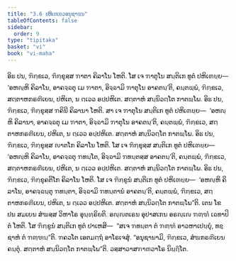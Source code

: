 ```yaml
---
title: "3.6 ປຫິເຕເຍວອນຸຊານນ"
tableOfContents: false
sidebar:
  order: 9
type: "tipitaka"
basket: "vi"
book: "vi-maha"
---
```



<DynamicBreadcrumb />

<Division number="199" book="vi-maha">

<Paragraph number="870" book="vi-maha">
ອິຘ ປນ, ຠິກ຺ຂເວ, ຠິກ຺ຂຸສ຺ສ ຠາຕາ ຄິລາໂນ ໂຫຕິ. ໂສ ເຈ ຠາຕຸໂນ ສນ຺ຕິເກ ທູຕໍ ປຫິເຓຍ຺ຍ—  ‘ອຫຎ຺ຫິ ຄິລາໂນ, ອາຄຈ຺ຉຕຸ ເມ ຠາຕາ, ອິຈ຺ຉາມິ ຠາຕຸໂນ ອາຄຕນ຺’ຕິ, ຄນ຺ຕພ຺ພໍ, ຠິກ຺ຂເວ, ສຕ຺ຕາຫກຣຓີເຍນ, ປຫິເຕ, ນ ຕ຺ເວວ ອປ຺ປຫິເຕ. ສຕ຺ຕາຫໍ ສນ຺ນິວຕ຺ໂຕ ກາຕພ຺ໂພ.
</Paragraph>

<Paragraph number="871" book="vi-maha">
ອິຘ ປນ, ຠິກ຺ຂເວ, ຠິກ຺ຂຸສ຺ສ ຠຄິນີ ຄິລານາ ໂຫຕິ. ສາ ເຈ ຠາຕຸໂນ ສນ຺ຕິເກ ທູຕໍ ປຫິເຓຍ຺ຍ—  ‘ອຫຎ຺ຫິ ຄິລານາ, ອາຄຈ຺ຉຕຸ ເມ ຠາຕາ, ອິຈ຺ຉາມິ ຠາຕຸໂນ ອາຄຕນ຺’ຕິ, ຄນ຺ຕພ຺ພໍ, ຠິກ຺ຂເວ, ສຕ຺ຕາຫກຣຓີເຍນ, ປຫິເຕ, ນ ຕ຺ເວວ ອປ຺ປຫິເຕ. ສຕ຺ຕາຫໍ ສນ຺ນິວຕ຺ໂຕ ກາຕພ຺ໂພ.
</Paragraph>

<Paragraph number="872" book="vi-maha">
ອິຘ ປນ, ຠິກ຺ຂເວ, ຠິກ຺ຂຸສ຺ສ ຎາຕໂກ ຄິລາໂນ ໂຫຕິ. ໂສ ເຈ ຠິກ຺ຂຸສ຺ສ ສນ຺ຕິເກ ທູຕໍ ປຫິເຓຍ຺ຍ—  ‘ອຫຎ຺ຫິ ຄິລາໂນ, ອາຄຈ຺ຉຕຸ ຠທນ຺ໂຕ, ອິຈ຺ຉາມິ ຠທນ຺ຕສ຺ສ ອາຄຕນ຺’ຕິ, ຄນ຺ຕພ຺ພໍ, ຠິກ຺ຂເວ, ສຕ຺ຕາຫກຣຓີເຍນ, ປຫິເຕ, ນ ຕ຺ເວວ ອປ຺ປຫິເຕ. ສຕ຺ຕາຫໍ ສນ຺ນິວຕ຺ໂຕ ກາຕພ຺ໂພ.
</Paragraph>

<Paragraph number="873" book="vi-maha">
ອິຘ ປນ, ຠິກ຺ຂເວ, ຠິກ຺ຂຸຄຕິໂກ ຄິລາໂນ ໂຫຕິ. ໂສ ເຈ ຠິກ຺ຂູນໍ ສນ຺ຕິເກ ທູຕໍ ປຫິເຓຍ຺ຍ—  ‘ອຫຎ຺ຫິ ຄິລາໂນ, ອາຄຈ຺ຉນ຺ຕຸ ຠທນ຺ຕາ, ອິຈ຺ຉາມິ ຠທນ຺ຕານໍ ອາຄຕນ຺’ຕິ, ຄນ຺ຕພ຺ພໍ, ຠິກ຺ຂເວ, ສຕ຺ຕາຫກຣຓີເຍນ, ປຫິເຕ, ນ ຕ຺ເວວ ອປ຺ປຫິເຕ. ສຕ຺ຕາຫໍ ສນ຺ນິວຕ຺ໂຕ ກາຕພ຺ໂພ”ຕິ.
</Paragraph>

<Paragraph number="874" book="vi-maha">
ເຕນ ໂຂ ປນ ສມເຍນ ສໍຆສ຺ສ ວິຫາໂຣ ອຸນ຺ທ຺ຣິຍຕິ. ອຎ຺ຎຕເຣນ ອຸປາສເກນ ອຣຎ຺ເຎ ຠຓ຺ຑໍ ເຉທາປິຕໍ ໂຫຕິ. ໂສ ຠິກ຺ຂູນໍ ສນ຺ຕິເກ ທູຕໍ ປາເຫສິ—  “ສເຈ ຠທນ຺ຕາ ຕໍ ຠຓ຺ຑໍ ອາວຫາເປຍ຺ຍຸໍ, ທຊ຺ຊາຫໍ ຕໍ ຠຓ຺ຑນ຺”ຕິ. ຠຄວໂຕ ເອຕມຕ຺ຖໍ ອາໂຣເຈສຸໍ. “ອນຸຊານາມິ, ຠິກ຺ຂເວ, ສໍຆກຣຓີເຍນ ຄນ຺ຕຸໍ. ສຕ຺ຕາຫໍ ສນ຺ນິວຕ຺ໂຕ ກາຕພ຺ໂພ”ຕິ.

</Paragraph>
</Division>

<Paragraph number="875" type="center" book="vi-maha">
ວສ຺ສາວາສຠາຓວາໂຣ ນິຏ຺ຐິໂຕ.
</Paragraph>